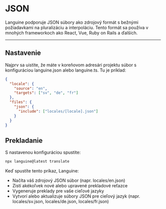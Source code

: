 # JSON

Languine podporuje JSON súbory ako zdrojový formát s bežnými požiadavkami na pluralizáciu a interpoláciu. Tento formát sa používa v mnohých frameworkoch ako React, Vue, Ruby on Rails a ďalších.


---


## Nastavenie

Najprv sa uistite, že máte v koreňovom adresári projektu súbor s konfiguráciou languine.json alebo languine.ts. Tu je príklad:

```json
{
  "locale": {
    "source": "en",
    "targets": ["sv", "de", "fr"]
  },
  "files": {
    "json": {
      "include": ["locales/[locale].json"]
    }
  }
}

```

## Prekladanie

S nastavenou konfiguráciou spustite:

```bash
npx languine@latest translate
```

Keď spustíte tento príkaz, Languine:

- Načíta váš zdrojový JSON súbor (napr. locales/en.json)
- Zistí akékoľvek nové alebo upravené prekladové reťazce
- Vygeneruje preklady pre vaše cieľové jazyky
- Vytvorí alebo aktualizuje súbory JSON pre cieľový jazyk (napr. locales/sv.json, locales/de.json, locales/fr.json)
